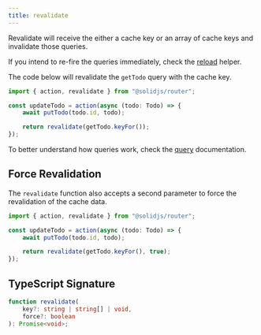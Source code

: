 ```yaml
---
title: revalidate
---
```


Revalidate will receive the either a cache key or an array of cache keys and invalidate those queries.

<Callout type="tip" name="Firing Queries Again">

If you intend to re-fire the queries immediately, check the [reload](/solid-router/reference/response-helpers/reload) helper.

</Callout>

The code below will revalidate the `getTodo` query with the cache key.

```ts title="/actions/update-todo.ts" {6}
import { action, revalidate } from "@solidjs/router";

const updateTodo = action(async (todo: Todo) => {
	await putTodo(todo.id, todo);

	return revalidate(getTodo.keyFor());
});
```

To better understand how queries work, check the [query](/solid-router/reference/data-apis/query) documentation.

## Force Revalidation

The `revalidate` function also accepts a second parameter to force the revalidation of the cache data.

```ts title="/actions/update-todo.ts" {6}
import { action, revalidate } from "@solidjs/router";

const updateTodo = action(async (todo: Todo) => {
	await putTodo(todo.id, todo);

	return revalidate(getTodo.keyFor(), true);
});
```

## TypeScript Signature

```ts
function revalidate(
	key?: string | string[] | void,
	force?: boolean
): Promise<void>;
```
